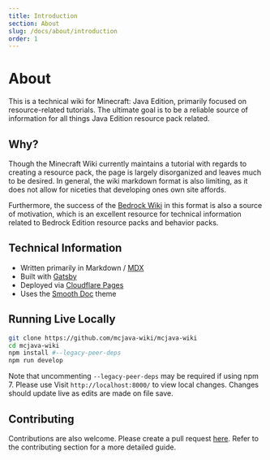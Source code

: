```yaml
---
title: Introduction
section: About
slug: /docs/about/introduction
order: 1
---
```


# About

This is a technical wiki for Minecraft: Java Edition, primarily focused on resource-related tutorials. The ultimate goal is to be a reliable source of information for all things Java Edition resource pack related.

## Why?

Though the Minecraft Wiki currently maintains a tutorial with regards to creating a resource pack, the page is largely disorganized and leaves much to be desired. In general, the wiki markdown format is also limiting, as it does not allow for niceties that developing ones own site affords.

Furthermore, the success of the [Bedrock Wiki](https://wiki.bedrock.dev/) in this format is also a source of motivation, which is an excellent resource for technical information related to Bedrock Edition resource packs and behavior packs.

## Technical Information

- Written primarily in Markdown / [MDX](https://github.com/mdx-js/mdx)
- Built with [Gatsby](https://www.gatsbyjs.com/)
- Deployed via [Cloudflare Pages](https://developers.cloudflare.com/pages/)
- Uses the [Smooth Doc](https://github.com/gregberge/smooth-doc) theme

## Running Live Locally

```bash highlights={3}
git clone https://github.com/mcjava-wiki/mcjava-wiki
cd mcjava-wiki
npm install #--legacy-peer-deps
npm run develop
```

Note that uncommenting `--legacy-peer-deps` may be required if using npm 7. Please use Visit `http://localhost:8000/` to view local changes. Changes should update live as edits are made on file save.

## Contributing

Contributions are also welcome. Please create a pull request [here](https://github.com/mcjava-wiki/mcjava-wiki/pulls). Refer to the contributing section for a more detailed guide.


